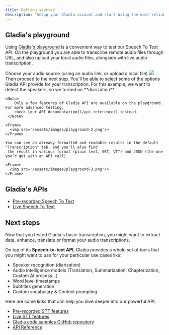 ```yaml
---
title: Getting started
description: "Setup your Gladia account and start using the most reliable state-of-the-art Speech To Text API"
---
```



<SetupAccount />


## Gladia's playground

Using [Gladia's playground](https://app.gladia.io/playground/1) is a convenient way to test our Speech To Text API. On the playground
you are able to transcribe remote audio files through URL, and also upload your local audio files, alongside with live 
audio transcription.

<Steps>
  <Step title="Select your audio source">
    Choose your audio source (using an audio link, or upload a local file)
    <Frame>
      <img src='/assets/images/playground-1.png'/>
    </Frame>
    Then proceed to the next step.
  </Step>
  <Step title="Select features">
    You'll be able to select <Tooltip tip="If you want to see a complete list of the features Gladia's API provide check the Features section">some of 
    the options</Tooltip> Gladia API provide for your transcription.
    For this example, we want to detect the speakers, so we turned on **diarization**.

    <Note>
        Only a few features of Gladia API are available on the playground. For more advanced testing,
        check [our API documentation](/api-reference/) instead. 
     </Note>

    <Frame>
      <img src='/assets/images/playground-2.png'/>
    </Frame>
  </Step>
  <Step title="Transcribe">

    You can see an already formatted and readable results in the default "Transcription" tab, and you'll also find
     the result in various format (plain text, SRT, VTT) and JSON (the one you’d get with an API call).

    <Frame>
      <img src='/assets/images/playground-3.png'/>
    </Frame>
  </Step>
</Steps>


## Gladia's APIs 

- [Pre-recorded Speech To Text](/chapters/pre-recorded-stt/getting-started)
- [Live Speech To Text](/chapters/live-stt/getting-started)


## Next steps

Now that you tested Gladia's basic transcription, you might want to extract data, enhance, translate or format your audio
transcriptions.

On top of its **Speech-to-text API**, Gladia provides a whole set of tools that you might want
to use for your particular use cases like:

- Speaker recognition (diarization)
- Audio intelligence models (Translation, Summarization, Chapterization, Custom AI process...)
- Word level timestamps
- Subtitles generation
- Custom vocabulary & Context prompting


Here are some links that can help you dive deeper into our powerful API:

- [Pre-recorded STT features](/chapters/pre-recorded-stt/features)
- [Live STT features](/chapters/live-stt/features)
- [Gladia code samples GitHub repository](https://github.com/gladiaio/gladia-samples)
- [API Reference](/api-reference/)
